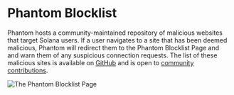 # Phantom Blocklist

Phantom hosts a community-maintained repository of malicious websites that target Solana users. If a user navigates to a site that has been deemed malicious, Phantom will redirect them to the Phantom Blocklist Page and and warn them of any suspicious connection requests. The list of these malicious sites is available on [GitHub](https://github.com/phantom-labs/blocklist) and is open to [community contributions](https://github.com/phantom-labs/blocklist#contributing).

![The Phantom Blocklist Page](<../.gitbook/assets/image (1) (1).png>)
